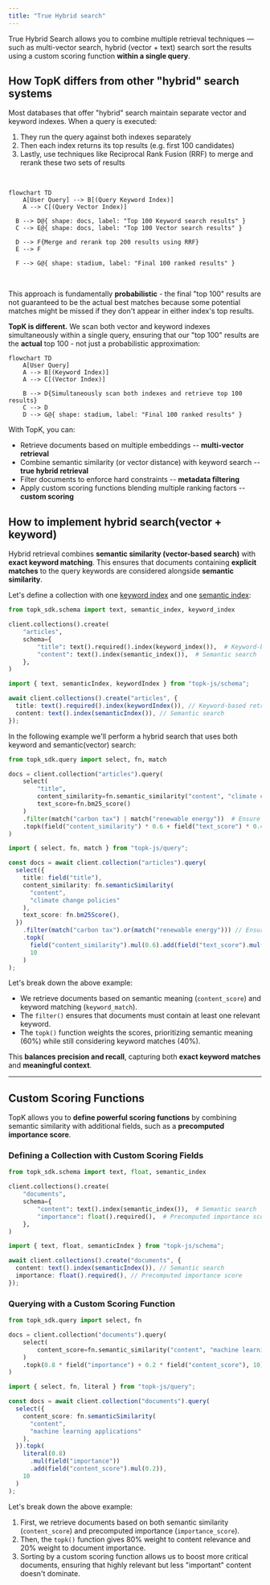 ```yaml
---
title: "True Hybrid search"
---
```


True Hybrid Search allows you to combine multiple retrieval techniques — such as multi-vector search, hybrid (vector \+ text) search
sort the results using a custom scoring function **within a single query**.

## How TopK differs from other "hybrid" search systems

Most databases that offer "hybrid" search maintain separate vector and keyword indexes. When a query is executed:

1. They run the query against both indexes separately
2. Then each index returns its top results (e.g. first 100 candidates)
3. Lastly, use techniques like Reciprocal Rank Fusion (RRF) to merge and rerank these two sets of results

<br />

```mermaid
flowchart TD
    A[User Query] --> B[(Query Keyword Index)]
    A --> C[(Query Vector Index)]

  B --> D@{ shape: docs, label: "Top 100 Keyword search results" }
  C --> E@{ shape: docs, label: "Top 100 Vector search results" }

  D --> F{Merge and rerank top 200 results using RRF}
  E --> F

  F --> G@{ shape: stadium, label: "Final 100 ranked results" }
```

<br />

This approach is fundamentally **probabilistic** - the final "top 100" results are not guaranteed to be the actual best matches because some potential matches might be missed if they don't appear in either index's top results.

**TopK is different.** We scan both vector and keyword indexes simultaneously within a single query, ensuring that our "top 100" results are the **actual** top 100 - not just a probabilistic approximation:

```mermaid
flowchart TD
    A[User Query]
    A --> B[(Keyword Index)]
    A --> C[(Vector Index)]

    B --> D{Simultaneously scan both indexes and retrieve top 100 results}
    C --> D
    D --> G@{ shape: stadium, label: "Final 100 ranked results" }
```


With TopK, you can:

- Retrieve documents based on multiple embeddings -- **multi-vector retrieval**
- Combine semantic similarity (or vector distance) with keyword search -- **true hybrid retrieval**
- Filter documents to enforce hard constraints -- **metadata filtering**
- Apply custom scoring functions blending multiple ranking factors -- **custom scoring**



## How to implement hybrid search(vector + keyword)

Hybrid retrieval combines **semantic similarity (vector-based search)** with **exact keyword matching**. This ensures that documents containing **explicit matches** to the query keywords are considered alongside **semantic similarity**.

Let's define a collection with one [keyword index](/collections/create#keyword-index) and one [semantic index](/collections/create#semantic-index):

<CodeGroup>

```python Python
from topk_sdk.schema import text, semantic_index, keyword_index

client.collections().create(
    "articles",
    schema={
        "title": text().required().index(keyword_index()),  # Keyword-based retrieval
        "content": text().index(semantic_index()),  # Semantic search
    },
)
```


```typescript Javascript
import { text, semanticIndex, keywordIndex } from "topk-js/schema";

await client.collections().create("articles", {
  title: text().required().index(keywordIndex()), // Keyword-based retrieval
  content: text().index(semanticIndex()), // Semantic search
});
```

</CodeGroup>

In the following example we'll perform a hybrid search that uses both keyword and semantic(vector) search:

<CodeGroup>

```python Python
from topk_sdk.query import select, fn, match

docs = client.collection("articles").query(
    select(
        "title",
        content_similarity=fn.semantic_similarity("content", "climate change policies"),
        text_score=fn.bm25_score()
    )
    .filter(match("carbon tax") | match("renewable energy"))  # Ensure keyword relevance
    .topk(field("content_similarity") * 0.6 + field("text_score") * 0.4, 10)
)
```


```typescript Javascript
import { select, fn, match } from "topk-js/query";

const docs = await client.collection("articles").query(
  select({
    title: field("title"),
    content_similarity: fn.semanticSimilarity(
      "content",
      "climate change policies"
    ),
    text_score: fn.bm25Score(),
  })
    .filter(match("carbon tax").or(match("renewable energy"))) // Ensure keyword relevance
    .topk(
      field("content_similarity").mul(0.6).add(field("text_score").mul(0.4)),
      10
    )
);
```

</CodeGroup>

Let's break down the above example:

- We retrieve documents based on semantic meaning (`content_score`) and keyword matching (`keyword_match`).
- The `filter()` ensures that documents must contain at least one relevant keyword.
- The `topk()` function weights the scores, prioritizing semantic meaning (60%) while still considering keyword matches (40%).

This **balances precision and recall**, capturing both **exact keyword matches** and **meaningful context**.

---

## Custom Scoring Functions

TopK allows you to **define powerful scoring functions** by combining semantic similarity with additional fields, such as a **precomputed importance score**.

### Defining a Collection with Custom Scoring Fields

<CodeGroup>

```python Python
from topk_sdk.schema import text, float, semantic_index

client.collections().create(
    "documents",
    schema={
        "content": text().index(semantic_index()),  # Semantic search
        "importance": float().required(),  # Precomputed importance score
    },
)
```


```typescript Javascript
import { text, float, semanticIndex } from "topk-js/schema";

await client.collections().create("documents", {
  content: text().index(semanticIndex()), // Semantic search
  importance: float().required(), // Precomputed importance score
});
```

</CodeGroup>

### Querying with a Custom Scoring Function

<CodeGroup>

```python Python
from topk_sdk.query import select, fn

docs = client.collection("documents").query(
    select(
        content_score=fn.semantic_similarity("content", "machine learning applications"),
    )
    .topk(0.8 * field("importance") + 0.2 * field("content_score"), 10)
)
```


```typescript Javascript
import { select, fn, literal } from "topk-js/query";

const docs = await client.collection("documents").query(
  select({
    content_score: fn.semanticSimilarity(
      "content",
      "machine learning applications"
    ),
  }).topk(
    literal(0.8)
      .mul(field("importance"))
      .add(field("content_score").mul(0.2)),
    10
  )
);
```

</CodeGroup>

Let's break down the above example:

1. First, we retrieve documents based on both semantic similarity (`content_score`) and precomputed importance (`importance_score`).
2. Then, the `topk()` function gives 80% weight to content relevance and 20% weight to document importance.
3. Sorting by a custom scoring function allows us to boost more critical documents, ensuring that highly relevant but less "important" content doesn't dominate.